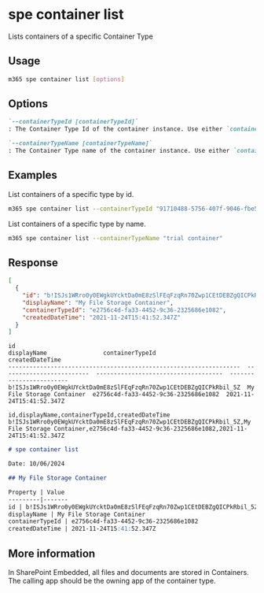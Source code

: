 
# spe container list

Lists containers of a specific Container Type

## Usage

```sh
m365 spe container list [options]
```

## Options

```md definition-list
`--containerTypeId [containerTypeId]`
: The Container Type Id of the container instance. Use either `containerTypeId` or `containerTypeName` but not both.

`--containerTypeName [containerTypeName]`
: The Container Type name of the container instance. Use either `containerTypeId` or `containerTypeName` but not both.
```

<Global />

## Examples

List containers of a specific type by id.

```sh
m365 spe container list --containerTypeId "91710488-5756-407f-9046-fbe5f0b4de73"
```

List containers of a specific type by name.

```sh
m365 spe container list --containerTypeName "trial container"
```

## Response

<Tabs>
  <TabItem value="JSON">

  ```json
  [
    {
      "id": "b!ISJs1WRro0y0EWgkUYcktDa0mE8zSlFEqFzqRn70Zwp1CEtDEBZgQICPkRbil_5Z",
      "displayName": "My File Storage Container",
      "containerTypeId": "e2756c4d-fa33-4452-9c36-2325686e1082",
      "createdDateTime": "2021-11-24T15:41:52.347Z"
    }
  ]
  ```

  </TabItem>
  <TabItem value="Text">

  ```text
  id                                                                  displayName                containerTypeId                       createdDateTime
  ------------------------------------------------------------------  -------------------------  ------------------------------------  ------------------------
  b!ISJs1WRro0y0EWgkUYcktDa0mE8zSlFEqFzqRn70Zwp1CEtDEBZgQICPkRbil_5Z  My File Storage Container  e2756c4d-fa33-4452-9c36-2325686e1082  2021-11-24T15:41:52.347Z
  ```

  </TabItem>
  <TabItem value="CSV">

  ```csv
  id,displayName,containerTypeId,createdDateTime
  b!ISJs1WRro0y0EWgkUYcktDa0mE8zSlFEqFzqRn70Zwp1CEtDEBZgQICPkRbil_5Z,My File Storage Container,e2756c4d-fa33-4452-9c36-2325686e1082,2021-11-24T15:41:52.347Z
  ```

  </TabItem>
  <TabItem value="Markdown">

  ```md
  # spe container list

  Date: 10/06/2024

  ## My File Storage Container

  Property | Value
  ---------|-------
  id | b!ISJs1WRro0y0EWgkUYcktDa0mE8zSlFEqFzqRn70Zwp1CEtDEBZgQICPkRbil_5Z
  displayName | My File Storage Container
  containerTypeId | e2756c4d-fa33-4452-9c36-2325686e1082
  createdDateTime | 2021-11-24T15:41:52.347Z
  ```

  </TabItem>
</Tabs>

## More information

In SharePoint Embedded, all files and documents are stored in Containers. The calling app should be the owning app of the container type.

